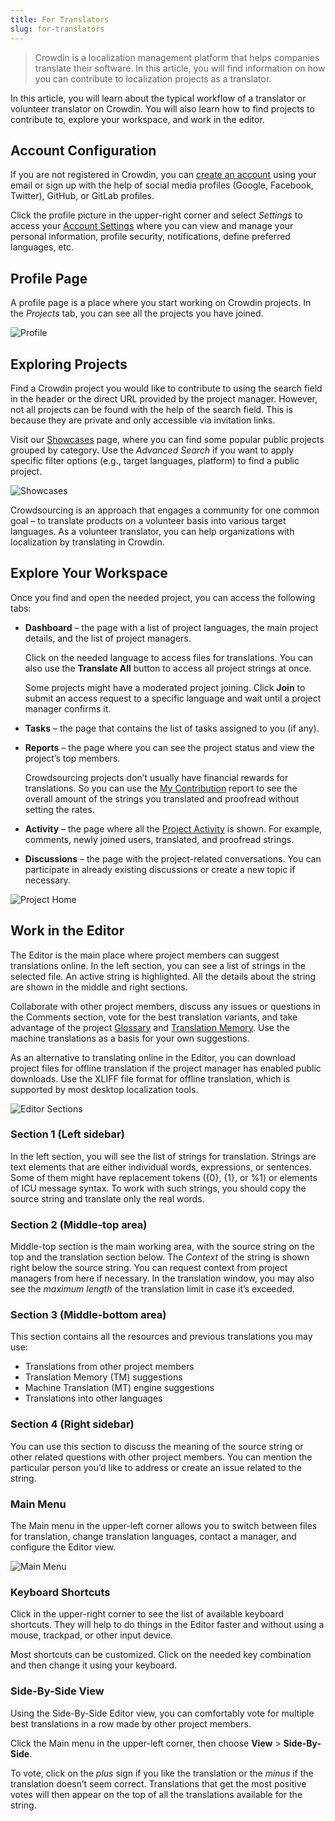 ```yaml
---
title: For Translators
slug: for-translators
---
```


[//]: # (https://support.crowdin.com/crowdin-intro/)
[//]: # (https://support.crowdin.com/for-volunteer-translators/)


> Crowdin is a localization management platform that helps companies translate their software. In this article, you will find information on how you can contribute to localization projects as a translator.

In this article, you will learn about the typical workflow of a translator or volunteer translator on Crowdin. You will also learn how to find projects to contribute to, explore your workspace, and work in the editor.

## Account Configuration

If you are not registered in Crowdin, you can [create an account](https://accounts.crowdin.com/register) using your email or sign up with the help of social media profiles (Google, Facebook, Twitter), GitHub, or GitLab profiles.

Click the profile picture in the upper-right corner and select *Settings* to access your [Account Settings](/account-settings) where you can view and manage your personal information, profile security, notifications, define preferred languages, etc.

## Profile Page

A profile page is a place where you start working on Crowdin projects. In the *Projects* tab, you can see all the projects you have joined.

![Profile](./_assets/profile_full.png)

## Exploring Projects

Find a Crowdin project you would like to contribute to using the search field in the header or the direct URL provided by the project manager. However, not all projects can be found with the help of the search field. This is because they are private and only accessible via invitation links.

Visit our [Showcases](https://crowdin.com/projects#showcases) page, where you can find some popular public projects grouped by category. Use the *Advanced Search* if you want to apply specific filter options (e.g., target languages, platform) to find a public project.

![Showcases](./_assets/showcases.png)

<Aside type="tip">
  Crowdsourcing is an approach that engages a community for one common goal &ndash; to translate products on a volunteer basis into various target languages. As a volunteer translator, you can help organizations with localization by translating in Crowdin.
</Aside>

## Explore Your Workspace

Once you find and open the needed project, you can access the following tabs:

* **Dashboard** &ndash; the page with a list of project languages, the main project details, and the list of project managers.

  Click on the needed language to access files for translations. You can also use the **Translate All** button to access all project strings at once.

  <Aside type="caution">
    Some projects might have a moderated project joining. Click <b>Join</b> to submit an access request to a specific language and wait until a project manager confirms it.
  </Aside>

* **Tasks** &ndash; the page that contains the list of tasks assigned to you (if any).

* **Reports** &ndash; the page where you can see the project status and view the project’s top members.

  Crowdsourcing projects don’t usually have financial rewards for translations. So you can use the [My Contribution](/contributor-reports) report to see the overall amount of the strings you translated and proofread without setting the rates.

* **Activity** &ndash; the page where all the [Project Activity](/project-activity) is shown. For example, comments, newly joined users, translated, and proofread strings.

* **Discussions** &ndash; the page with the project-related conversations. You can participate in already existing discussions or create a new topic if necessary.

![Project Home](./_assets/project_dashboard.png)

## Work in the Editor

The Editor is the main place where project members can suggest translations online. In the left section, you can see a list of strings in the selected file. An active string is highlighted. All the details about the string are shown in the middle and right sections.

Collaborate with other project members, discuss any issues or questions in the Comments section, vote for the best translation variants, and take advantage of the project [Glossary](/glossary) and [Translation Memory](/translation-memory). Use the machine translations as a basis for your own suggestions.

As an alternative to translating online in the Editor, you can download project files for offline translation if the project manager has enabled public downloads. Use the XLIFF file format for offline translation, which is supported by most desktop localization tools.

![Editor Sections](./_assets/online_editor_sections.png)

### Section 1 (Left sidebar)

In the left section, you will see the list of strings for translation. Strings are text elements that are either individual words, expressions, or sentences. Some of them might have replacement tokens ({0}, {1}, or %1) or elements of ICU message syntax. To work with such strings, you should copy the source string and translate only the real words.

### Section 2 (Middle-top area)

Middle-top section is the main working area, with the source string on the top and the translation section below. The *Context* of the string is shown right below the source string. You can request context from project managers from here if necessary. In the translation window, you may also see the *maximum length* of the translation limit in case it’s exceeded.

### Section 3 (Middle-bottom area)

This section contains all the resources and previous translations you may use:

* Translations from other project members
* Translation Memory (TM) suggestions
* Machine Translation (MT) engine suggestions
* Translations into other languages

### Section 4 (Right sidebar)

You can use this section to discuss the meaning of the source string or other related questions with other project members. You can mention the particular person you’d like to address or create an issue related to the string.

### Main Menu

The Main menu <Icon name="mdi:menu" class="inline-icon"/> in the upper-left corner allows you to switch between files for translation, change translation languages, contact a manager, and configure the Editor view.

![Main Menu](./_assets/volunteer_editor_menu.png)

### Keyboard Shortcuts

Click <Icon name="mdi:keyboard" class="inline-icon"/> in the upper-right corner to see the list of available keyboard shortcuts. They will help to do things in the Editor faster and without using a mouse, trackpad, or other input device.

Most shortcuts can be customized. Click on the needed key combination and then change it using your keyboard.

### Side-By-Side View

Using the Side-By-Side Editor view, you can comfortably vote for multiple best translations in a row made by other project members.

Click the Main menu <Icon name="mdi:menu" class="inline-icon"/> in the upper-left corner, then choose **View** > **Side-By-Side**.

To vote, click on the *plus* <Icon name="mdi:plus" class="inline-icon"/> sign if you like the translation or the *minus* <Icon name="mdi:minus" class="inline-icon"/> if the translation doesn’t seem correct. Translations that get the most positive votes will then appear on the top of all the translations available for the string.

<LinkCard
  title="Read more about Online Editor"
  href="/online-editor"
/>
